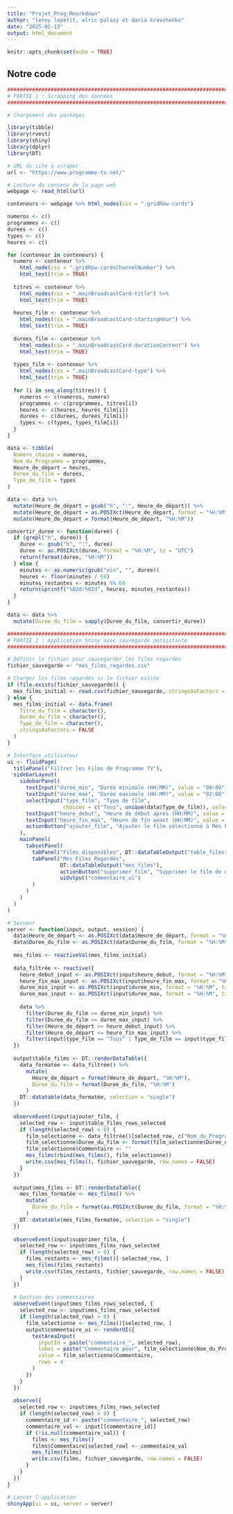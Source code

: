 ---
title: "Projet_Prog_Rmarkdown"
author: "lenny lepetit, alric palazy et daria kravchenko"
date: "2025-01-13"
output: html_document
---

```{r setup, include=FALSE}
knitr::opts_chunk$set(echo = TRUE)
```

## Notre code

```{r}
################################################################################
# PARTIE 1 : Scrapping des données
################################################################################

# Chargement des packages

library(tibble)
library(rvest)
library(shiny)
library(dplyr)
library(DT)

# URL du site à scraper
url <- "https://www.programme-tv.net/"

# Lecture du contenu de la page web
webpage <- read_html(url)

conteneurs <- webpage %>% html_nodes(css = ".gridRow-cards")

numeros <- c()
programmes <- c()
durees <- c()
types <- c()
heures <- c()

for (conteneur in conteneurs) {
  numero <- conteneur %>% 
    html_node(css = ".gridRow-cardsChannelNumber") %>% 
    html_text(trim = TRUE)
  
  titres <- conteneur %>% 
    html_nodes(css = ".mainBroadcastCard-title") %>% 
    html_text(trim = TRUE)
  
  heures_film <- conteneur %>% 
    html_nodes(css = ".mainBroadcastCard-startingHour") %>% 
    html_text(trim = TRUE)
  
  durees_film <- conteneur %>% 
    html_nodes(css = ".mainBroadcastCard-durationContent") %>% 
    html_text(trim = TRUE)
  
  types_film <- conteneur %>% 
    html_nodes(css = ".mainBroadcastCard-type") %>% 
    html_text(trim = TRUE)
  
  for (i in seq_along(titres)) {
    numeros <- c(numeros, numero)
    programmes <- c(programmes, titres[i])
    heures <- c(heures, heures_film[i])
    durees <- c(durees, durees_film[i])
    types <- c(types, types_film[i])
  }
}

data <- tibble(
  Numero_chaine = numeros,
  Nom_du_Programme = programmes,
  Heure_de_départ = heures,
  Duree_du_film = durees,
  Type_de_film = types
)

data <- data %>%
  mutate(Heure_de_départ = gsub("h", ":", Heure_de_départ)) %>%
  mutate(Heure_de_départ = as.POSIXct(Heure_de_départ, format = "%H:%M", tz = "UTC")) %>%
  mutate(Heure_de_départ = format(Heure_de_départ, "%H:%M"))

convertir_duree <- function(duree) {
  if (grepl("h", duree)) {
    duree <- gsub("h", ":", duree)
    duree <- as.POSIXct(duree, format = "%H:%M", tz = "UTC")
    return(format(duree, "%H:%M"))
  } else {
    minutes <- as.numeric(gsub("min", "", duree))
    heures <- floor(minutes / 60)
    minutes_restantes <- minutes %% 60
    return(sprintf("%02d:%02d", heures, minutes_restantes))
  }
}

data <- data %>%
  mutate(Duree_du_film = sapply(Duree_du_film, convertir_duree))

################################################################################
# PARTIE 2 : Application Shiny avec sauvegarde persistante
################################################################################

# Définir le fichier pour sauvegarder les films regardés
fichier_sauvegarde <- "mes_films_regardes.csv"

# Charger les films regardés si le fichier existe
if (file.exists(fichier_sauvegarde)) {
  mes_films_initial <- read.csv(fichier_sauvegarde, stringsAsFactors = FALSE)
} else {
  mes_films_initial <- data.frame(
    Titre_du_film = character(),
    Duree_du_film = character(),
    Type_de_film = character(),
    stringsAsFactors = FALSE
  )
}

# Interface utilisateur
ui <- fluidPage(
  titlePanel("Filtrer les Films de Programme TV"),
  sidebarLayout(
    sidebarPanel(
      textInput("duree_min", "Durée minimale (HH:MM)", value = "00:00"),
      textInput("duree_max", "Durée maximale (HH:MM)", value = "02:00"),
      selectInput("type_film", "Type de film", 
                  choices = c("Tous", unique(data$Type_de_film)), selected = "Tous"),
      textInput("heure_debut", "Heure de début après (HH:MM)", value = "00:00"),
      textInput("heure_fin_max", "Heure de fin avant (HH:MM)", value = "23:59"),
      actionButton("ajouter_film", "Ajouter le film sélectionné à Mes Films Regardés")
    ),
    mainPanel(
      tabsetPanel(
        tabPanel("Films disponibles", DT::dataTableOutput("table_films")),
        tabPanel("Mes Films Regardés", 
                 DT::dataTableOutput("mes_films"),
                 actionButton("supprimer_film", "Supprimer le film de ma liste"),
                 uiOutput("commentaire_ui")
        )
      )
    )
  )
)

# Serveur
server <- function(input, output, session) {
  data$Heure_de_départ <- as.POSIXct(data$Heure_de_départ, format = "%H:%M", tz = "UTC")
  data$Duree_du_film <- as.POSIXct(data$Duree_du_film, format = "%H:%M", tz = "UTC")
  
  mes_films <- reactiveVal(mes_films_initial)
  
  data_filtrée <- reactive({
    heure_debut_input <- as.POSIXct(input$heure_debut, format = "%H:%M", tz = "UTC")
    heure_fin_max_input <- as.POSIXct(input$heure_fin_max, format = "%H:%M", tz = "UTC")
    duree_min_input <- as.POSIXct(input$duree_min, format = "%H:%M", tz = "UTC")
    duree_max_input <- as.POSIXct(input$duree_max, format = "%H:%M", tz = "UTC")
    
    data %>%
      filter(Duree_du_film >= duree_min_input) %>%
      filter(Duree_du_film <= duree_max_input) %>%
      filter(Heure_de_départ >= heure_debut_input) %>%
      filter(Heure_de_départ <= heure_fin_max_input) %>%
      filter(input$type_film == "Tous" | Type_de_film == input$type_film)
  })
  
  output$table_films <- DT::renderDataTable({
    data_formatée <- data_filtrée() %>%
      mutate(
        Heure_de_départ = format(Heure_de_départ, "%H:%M"),
        Duree_du_film = format(Duree_du_film, "%H:%M")
      )
    DT::datatable(data_formatée, selection = "single")
  })
  
  observeEvent(input$ajouter_film, {
    selected_row <- input$table_films_rows_selected
    if (length(selected_row) > 0) {
      film_selectionne <- data_filtrée()[selected_row, c("Nom_du_Programme", "Duree_du_film", "Type_de_film")]
      film_selectionne$Duree_du_film <- format(film_selectionne$Duree_du_film, "%H:%M")
      film_selectionne$Commentaire <- ""
      mes_films(rbind(mes_films(), film_selectionne))
      write.csv(mes_films(), fichier_sauvegarde, row.names = FALSE)
    }
  })
  
  output$mes_films <- DT::renderDataTable({
    mes_films_formatée <- mes_films() %>%
      mutate(
        Duree_du_film = format(as.POSIXct(Duree_du_film, format = "%H:%M", tz = "UTC"), "%H:%M")
      )
    DT::datatable(mes_films_formatée, selection = "single")
  })
  
  observeEvent(input$supprimer_film, {
    selected_row <- input$mes_films_rows_selected
    if (length(selected_row) > 0) {
      films_restants <- mes_films()[-selected_row, ]
      mes_films(films_restants)
      write.csv(films_restants, fichier_sauvegarde, row.names = FALSE)
    }
  })
  
  # Gestion des commentaires
  observeEvent(input$mes_films_rows_selected, {
    selected_row <- input$mes_films_rows_selected
    if (length(selected_row) > 0) {
      film_selectionne <- mes_films()[selected_row, ]
      output$commentaire_ui <- renderUI({
        textAreaInput(
          inputId = paste("commentaire_", selected_row), 
          label = paste("Commentaire pour", film_selectionne$Nom_du_Programme), 
          value = film_selectionne$Commentaire, 
          rows = 4
        )
      })
    }
  })
  
  observe({
    selected_row <- input$mes_films_rows_selected
    if (length(selected_row) > 0) {
      commentaire_id <- paste("commentaire_", selected_row)
      commentaire_val <- input[[commentaire_id]]
      if (!is.null(commentaire_val)) {
        films <- mes_films()
        films$Commentaire[selected_row] <- commentaire_val
        mes_films(films)
        write.csv(films, fichier_sauvegarde, row.names = FALSE)
      }
    }
  })
}

# Lancer l'application
shinyApp(ui = ui, server = server)

```

